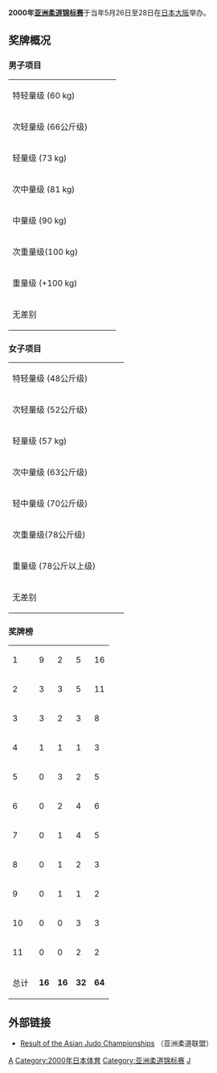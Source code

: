 '''2000年[[亚洲柔道锦标赛|亚洲柔道锦标赛]]'''于当年5月26日至28日在[[日本|日本]][[大阪市|大阪]]举办。 

==奖牌概况==
===男子项目===
{| {{MedalistTable|type=项目}}
|-
|rowspan=2|特轻量级 (60 kg)<br/>{{DetailsLink|2000 Asian Judo Championships - Men's 60 kg}}
|rowspan=2|{{flagathlete|[[江种辰明|江种辰明]]|JPN}}
|rowspan=2|{{flagathlete|[[Aidyn_Smagulov|Aidyn Smagulov]]|KGZ}}
|{{flagathlete|[[玄承勲|玄承勲]]|KOR}}
|-
|{{flagathlete|[[Dorjpalamyn_Narmandakh|D. Narmandakh]]|MGL}}
|-
|rowspan=2|次轻量级 (66公斤级)<br/>{{DetailsLink|2000 Asian Judo Championships - Men's 66 kg}}
|rowspan=2|{{flagathlete|[[中村行成|中村行成]]|JPN}}
|rowspan=2|{{flagathlete|[[金炯周|金炯周]]|KOR}}
|{{flagathlete|[[Purevdor_Nyamlkhagva|Purevdor Nyamlkhagva]]|MGL}}
|-
|{{flagathlete|[[Mansur_Jumaev|Mansur Jumaev]]|UZB}}
|-
|rowspan=2|轻量级 (73 kg)<br/>{{DetailsLink|2000 Asian Judo Championships - Men's 73 kg}}
|rowspan=2|{{flagathlete|[[中村兼三|中村兼三]]|JPN}}
|rowspan=2|{{flagathlete|[[Askhat_Shakharov|Askhat Shakharov]]|KAZ}}
|{{flagathlete|[[Seo_Yoon-Seok|Seo Yoon-Seok]]|KOR}}
|-
|{{flagathlete|[[Andrey_Shturbabin|Andrey Shturbabin]]|UZB}}
|-
|rowspan=2|次中量级 (81 kg)<br/>{{DetailsLink|2000 Asian Judo Championships - Men's 81 kg}}
|rowspan=2|{{flagathlete|[[Kazem_Sarikhani|Kazem Sarikhani]]|IRI}}
|rowspan=2|{{flagathlete|[[Ruslan_Seilkhanov|Ruslan Seilkhanov]]|KAZ}}
|{{flagathlete|[[Ochirbat_Tsend-Ayush|Ochirbat Tsend-Ayush]]|MGL}}
|-
|{{flagathlete|[[泷本诚|泷本诚]]|JPN}}
|-
|rowspan=2|中量级 (90 kg)<br/>{{DetailsLink|2000 Asian Judo Championships - Men's 90 kg}}
|rowspan=2|{{flagathlete|[[尹东植|尹东植]]|KOR}}
|rowspan=2|{{flagathlete|[[Kamol_Muradov|Kamol Muradov]]|UZB}}
|{{flagathlete|[[徐志明|徐志明]]|CHN}}
|-
|{{flagathlete|[[Masatoshi_Tobitsuka|Masatoshi Tobitsuka]]|JPN}}
|-
|rowspan=2|次重量级(100 kg)<br/>{{DetailsLink|2000 Asian Judo Championships - Men's 100 kg}}
|rowspan=2|{{flagathlete|[[朴星根|朴星根]]|KOR}}
|rowspan=2|{{flagathlete|[[井上智和|井上智和]]|JPN}}
|{{flagathlete|[[Armen_Bagdasarov|Armen Bagdasarov]]|UZB}}
|-
|{{flagathlete|[[Yen_Kuo-che|Yen Kuo-che]]|TPE}}
|-
|rowspan=2|重量级 (+100 kg)<br/>{{DetailsLink|2000 Asian Judo Championships - Men's +100 kg}}
|rowspan=2|{{flagathlete|[[栋田康幸|栋田康幸]]|JPN}}
|rowspan=2|{{flagathlete|[[Vyacheslav_Berduta|Vyacheslav Berduta]]|KAZ}}
|{{flagathlete|[[Kang_Eui-kei|Kang Eui-kei]]|KOR}}
|-
|{{flagathlete|[[Mahmoudreza_Miran|Mahmoudreza Miran]]|IRI}}
|-
|rowspan=2|无差别<br/>{{DetailsLink|2000 Asian Judo Championships - Men's open category}}
|rowspan=2|{{flagathlete|[[Tatsuhiro_Muramoto|Tatsuhiro Muramoto]]|JPN}}
|rowspan=2|{{flagathlete|[[Mahmoudreza_Miran|Mahmoudreza Miran]]|IRI}}
|{{flagathlete|[[Yeldos_Ikhsangaliyev|Yeldos Ikhsangaliyev]]|KAZ}}
|-
|{{flagathlete|[[Mikhail_Sokolov|Mikhail Sokolov]]|UZB}}
|}

===女子项目===
{| {{MedalistTable|type=项目}}
|-
|rowspan=2|特轻量级 (48公斤级)<br/>{{DetailsLink|2000 Asian Judo Championships - Women's 48 kg}}
|rowspan=2|{{flagathlete|[[长井淳子|长井淳子]]|JPN}}
|rowspan=2|{{flagathlete|[[高立娟|高立娟]]|CHN}}
|{{flagathlete|[[Cha_Hyon-Hyang|Cha Hyon-Hyang]]|PRK}}
|-
|{{flagathlete|[[Galina_Atayeva|Galina Atayeva]]|TKM}}
|-
|rowspan=2|次轻量级 (52公斤级)<br/>{{DetailsLink|2000 Asian Judo Championships - Women's 52 kg}}
|rowspan=2|{{flagathlete|[[矶崎佑子|矶崎佑子]]|JPN}}
|rowspan=2|{{flagathlete|[[Chen_Bishan|Chen Bishan]]|CHN}}
|{{flagathlete|[[Kim_Kyung-Ock|Kim Kyung-Ock]]|KOR}}
|-
|{{flagathlete|[[Shih_Pei-Chun|Shih Pei-Chun]]|TPE}}
|-
|rowspan=2|轻量级 (57 kg)<br/>{{DetailsLink|2000 Asian Judo Championships - Women's 57 kg}}
|rowspan=2|{{flagathlete|[[Kie_Kusakabe|Kie Kusakabe]]|JPN}}
|rowspan=2|{{flagathlete|[[Khishigbatyn_Erdenet-Od|K. Erdenet-Od]]|MGL}}
|{{flagathlete|[[Shen_Jun|Shen Jun]]|CHN}}
|-
|{{flagathlete|[[Ri_Myong-Hwa|Ri Myong-Hwa]]|PRK}}
|-
|rowspan=2|次中量级 (63公斤级)<br/>{{DetailsLink|2000 Asian Judo Championships - Women's 63 kg}}
|rowspan=2|{{flagathlete|[[郑成淑|郑成淑]]|KOR}}
|rowspan=2|{{flagathlete|[[Ji_Kyong-Sun|Ji Kyong-Sun]]|PRK}}
|{{flagathlete|[[Olga_Artamonova|Olga Artamonova]]|KGZ}}
|-
|{{flagathlete|[[前田桂子|前田桂子]]|JPN}}
|-
|rowspan=2|轻中量级 (70公斤级)<br/>{{DetailsLink|2000 Asian Judo Championships - Women's 70 kg}}
|rowspan=2|{{flagathlete|[[上野雅恵|上野雅恵]]|JPN}}
|rowspan=2|{{flagathlete|[[Dorjgotovyn_Tserenkhand|D. Tserenkhand]]|MGL}}
|{{flagathlete|[[曹敏仙|曹敏仙]]|KOR}}
|-
|{{flagathlete|[[Liang_Zhenxia|Liang Zhenxia]]|CHN}}
|-
|rowspan=2|次重量级(78公斤级)<br/>{{DetailsLink|2000 Asian Judo Championships - Women's 78 kg}}
|rowspan=2|{{flagathlete|[[尹玉峰|尹玉峰]]|CHN}}
|rowspan=2|{{flagathlete|[[Mizuho_Matsuzaki|Mizuho Matsuzaki]]|JPN}}
|{{flagathlete|[[Sambuu_Dashdulam|Sambuu Dashdulam]]|MGL}}
|-
|{{flagathlete|[[Nasiba_Salayeva|Nasiba Salayeva]]|TKM}}
|-
|rowspan=2|重量级 (78公斤以上级)<br/>{{DetailsLink|2000 Asian Judo Championships - Women's +78 kg}}
|rowspan=2|{{flagathlete|[[佟文|佟文]]|CHN}}
|rowspan=2|{{flagathlete|[[Kim_Seon-Young|Kim Seon-Young]]|KOR}}
|{{flagathlete|[[Gulnara_Kusherbayeva|Gulnara Kusherbayeva]]|KAZ}}
|-
|{{flagathlete|[[Mayumi_Yamashita|Mayumi Yamashita]]|JPN}}
|-
|rowspan=2|无差别<br/>{{DetailsLink|2000 Asian Judo Championships - Women's open category}}
|rowspan=2|{{flagathlete|[[孙福明|孙福明]]|CHN}}
|rowspan=2|{{flagathlete|[[Choi_Sook-Ie|Choi Sook-Ie]]|KOR}}
|{{flagathlete|[[Lee_Hsiai-hung|Lee Hsiai-hung]]|TPE}}
|-
|{{flagathlete|[[Midori_Shintani|Midori Shintani]]|JPN}}
|}

===奖牌榜 ===
{| {{RankedMedalTable}}
|-
| 1 ||align="left"| {{flagcountry|JPN}} || 9 || 2 || 5 || 16
|-
| 2 ||align="left"| {{flagcountry|KOR}} || 3 || 3 || 5 || 11
|-
| 3 ||align="left"| {{flagcountry|CHN}} || 3 || 2 || 3 || 8
|-
| 4 ||align="left"| {{flagcountry|IRI}} || 1 || 1 || 1 || 3
|-
| 5 ||align="left"| {{flagcountry|KAZ}} || 0 || 3 || 2 || 5
|-
| 6 ||align="left"| {{flagcountry|MGL}} || 0 || 2 || 4 || 6
|-
| 7 ||align="left"| {{flagcountry|UZB}} || 0 || 1 || 4 || 5
|-
| 8 ||align="left"| {{flagcountry|PRK}} || 0 || 1 || 2 || 3
|-
| 9 ||align="left"| {{flagcountry|KGZ}} || 0 || 1 || 1 || 2
|-
| 10 ||align="left"| {{flagcountry|TPE}} || 0 || 0 || 3 || 3
|-
| 11 ||align="left"| {{flagcountry|TKM}} || 0 || 0 || 2 || 2
|-
! colspan="2"| 总计 
| '''16''' || '''16''' || '''32''' || '''64'''
|}

==外部链接==
*[http://www.juaonline.org/results.asp?rid=4&title=Asian+Judo+Championships Result of the Asian Judo Championships]{{Wayback|url=http://www.juaonline.org/results.asp?rid=4&title=Asian+Judo+Championships |date=20160303194823 }} （亚洲柔道联盟）

{{AC Judo}}

[[Category:2000年柔道|A]]
[[Category:2000年日本体育|Category:2000年日本体育]]
[[Category:亚洲柔道锦标赛|Category:亚洲柔道锦标赛]]
[[Category:日本主辦的國際柔道賽事|J]]